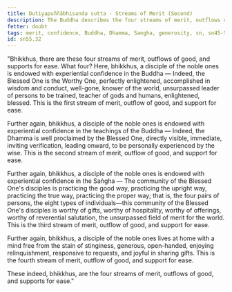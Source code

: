 ```yaml
---
title: Dutiyapuññābhisanda sutta - Streams of Merit (Second)
description: The Buddha describes the four streams of merit, outflows of good, and supports for ease. The fourth quality is generosity.
fetter: doubt
tags: merit, confidence, Buddha, Dhamma, Sangha, generosity, sn, sn45-56, sn55
id: sn55.32
---
```


"Bhikkhus, there are these four streams of merit, outflows of good, and supports for ease. What four? Here, bhikkhus, a disciple of the noble ones is endowed with experiential confidence in the Buddha — Indeed, the Blessed One is the Worthy One, perfectly enlightened, accomplished in wisdom and conduct, well-gone, knower of the world, unsurpassed leader of persons to be trained, teacher of gods and humans, enlightened, blessed. This is the first stream of merit, outflow of good, and support for ease.

Further again, bhikkhus, a disciple of the noble ones is endowed with experiential confidence in the teachings of the Buddha — Indeed, the Dhamma is well proclaimed by the Blessed One, directly visible, immediate, inviting verification, leading onward, to be personally experienced by the wise. This is the second stream of merit, outflow of good, and support for ease.

Further again, bhikkhus, a disciple of the noble ones is endowed with experiential confidence in the Saṅgha — The community of the Blessed One's disciples is practicing the good way, practicing the upright way, practicing the true way, practicing the proper way; that is, the four pairs of persons, the eight types of individuals—this community of the Blessed One's disciples is worthy of gifts, worthy of hospitality, worthy of offerings, worthy of reverential salutation, the unsurpassed field of merit for the world. This is the third stream of merit, outflow of good, and support for ease.

Further again, bhikkhus, a disciple of the noble ones lives at home with a mind free from the stain of stinginess, generous, open-handed, enjoying relinquishment, responsive to requests, and joyful in sharing gifts. This is the fourth stream of merit, outflow of good, and support for ease.

These indeed, bhikkhus, are the four streams of merit, outflows of good, and supports for ease."